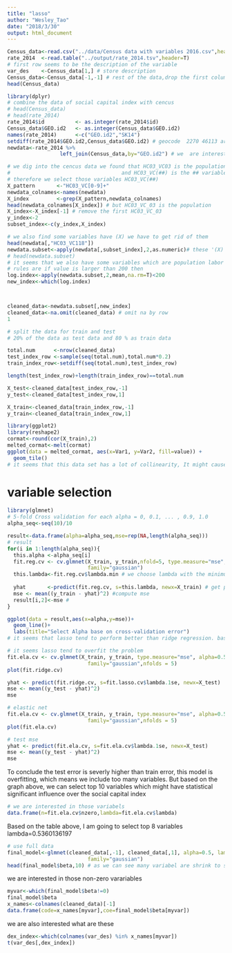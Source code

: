 ```yaml
---
title: "lasso"
author: "Wesley_Tao"
date: "2018/3/30"
output: html_document
---
```



```r
Census_data<-read.csv("../data/Census data with variables 2016.csv",header = T,sep=",",as.is = T)
rate_2014  <-read.table("../output/rate_2014.tsv",header=T)
# first row seems to be the description of the variable
var_des    <-Census_data[1,] # store description
Census_data<-Census_data[-1,-1] # rest of the data,drop the first column
head(Census_data)
```


```r
library(dplyr)
# combine the data of social capital index with cencus 
# head(Census_data)
# head(rate_2014)
rate_2014$id          <- as.integer(rate_2014$id)
Census_data$GEO.id2   <- as.integer(Census_data$GEO.id2)
names(rate_2014)      <-c("GEO.id2","SK14")
setdiff(rate_2014$GEO.id2,Census_data$GEO.id2) # geocode  2270 46113 are mismatched 
newdata<-rate_2014 %>%
                 left_join(Census_data,by="GEO.id2") # we  are interested in sk2014

```

```r
# we dig into the cencus data we found that HC03_VC03 is the population 
#                                    and HC03_VC(##) is the ## variable divided by population
# therefore we select those variables HC03_VC(##)
X_pattern       <-"HC03_VC[0-9]+"
newdata_colnames<-names(newdata)
X_index         <-grep(X_pattern,newdata_colnames)
head(newdata_colnames[X_index]) # but HC03_VC_03 is the population 
X_index<-X_index[-1] # remove the first HC03_VC_03
y_index<-2
subset_index<-c(y_index,X_index) 

```



```r
# we also find some variables have (X) we have to get rid of them 
head(newdata[,"HC03_VC118"]) 
newdata.subset<-apply(newdata[,subset_index],2,as.numeric)# these '(X)' will be automatically handled by as.integer and replaced by NA
# head(newdata.subset)
# it seems that we also have some variables which are population labor force, we have to get rid of them too
# rules are if value is larger than 200 then 
log.index<-apply(newdata.subset,2,mean,na.rm=T)<200
new_index<-which(log.index)



cleaned_data<-newdata.subset[,new_index]
cleaned_data<-na.omit(cleaned_data) # omit na by row
1
```


```r
# split the data for train and test 
# 20% of the data as test data and 80 % as train data 

total.num      <-nrow(cleaned_data)
test_index_row <-sample(seq(total.num),total.num*0.2)
train_index_row<-setdiff(seq(total.num),test_index_row)

length(test_index_row)+length(train_index_row)==total.num

X_test<-cleaned_data[test_index_row,-1]
y_test<-cleaned_data[test_index_row,1]

X_train<-cleaned_data[train_index_row,-1]
y_train<-cleaned_data[train_index_row,1]


```


```r
library(ggplot2)
library(reshape2)
cormat<-round(cor(X_train),2)
melted_cormat<-melt(cormat)
ggplot(data = melted_cormat, aes(x=Var1, y=Var2, fill=value)) + 
  geom_tile()
# it seems that this data set has a lot of collinearity, It might cause a lot of problem, we need regularization 
```

# variable selection 

```r
library(glmnet)
# 5-fold Cross validation for each alpha = 0, 0.1, ... , 0.9, 1.0
alpha_seq<-seq(10)/10

result<-data.frame(alpha=alpha_seq,mse=rep(NA,length(alpha_seq)))
# result
for(i in 1:length(alpha_seq)){
  this.alpha <-alpha_seq[i]
  fit.reg.cv <- cv.glmnet(X_train, y_train,nfold=5, type.measure="mse", alpha=this.alpha, 
                          family="gaussian")
  this.lambda<-fit.reg.cv$lambda.min # we choose lambda with the minimun mse 
  
  yhat       <-predict(fit.reg.cv, s=this.lambda, newx=X_train) # get pred over the train set
  mse <- mean((y_train - yhat)^2) #compute mse
  result[i,2]<-mse #
}

ggplot(data = result,aes(x=alpha,y=mse))+
  geom_line()+
  labs(title="Select Alpha base on cross-validation error")
# it seems that lasso tend to perform better than ridge regression. based on the graph We are going to select alpha=0.5
```


```r
# it seems lasso tend to overfit the problem
fit.ela.cv <- cv.glmnet(X_train, y_train, type.measure="mse", alpha=0.5,
                          family="gaussian",nfolds = 5)
plot(fit.ridge.cv)
```



```r
yhat <- predict(fit.ridge.cv, s=fit.lasso.cv$lambda.1se, newx=X_test)
mse <- mean((y_test - yhat)^2)
mse
```

```r
# elastic net
fit.ela.cv <- cv.glmnet(X_train, y_train, type.measure="mse", alpha=0.5,
                          family="gaussian",nfolds = 5)
plot(fit.ela.cv)
```

```r
# test mse
yhat <- predict(fit.ela.cv, s=fit.ela.cv$lambda.1se, newx=X_test)
mse <- mean((y_test - yhat)^2)
mse
```
To conclude the test error is severly higher than train error, this model is overfitting, which means we include too many variables.
But based on the graph above, we can select top 10 variables which might have statistical significant influence over the social capital index


```r
# we are interested in those variabels
data.frame(n=fit.ela.cv$nzero,lambda=fit.ela.cv$lambda)
```

Based on the table above, I am going to select top 8 variables lambda=0.5360136197
```r
# use full data
final_model<-glmnet(cleaned_data[,-1], cleaned_data[,1], alpha=0.5, lambda=0.5360136197,
                          family="gaussian")
head(final_model$beta,10) # as we can see many variabel are shrink to seros
```

we are interested in those non-zero varariables 
```r
myvar<-which(final_model$beta!=0)
final_model$beta
x_names<-colnames(cleaned_data)[-1]
data.frame(code=x_names[myvar],coe=final_model$beta[myvar])

```

we are also interested what are these 
```r
dex_index<-which(colnames(var_des) %in% x_names[myvar])
t(var_des[,dex_index])
```







